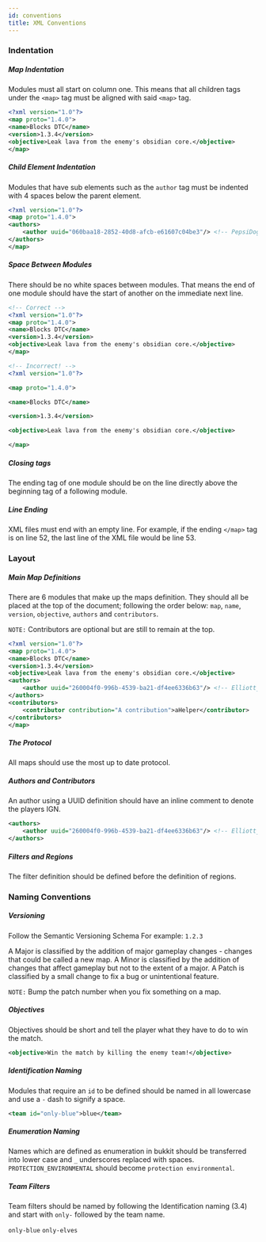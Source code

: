 ```yaml
---
id: conventions
title: XML Conventions
---
```


### Indentation

##### Map Indentation

Modules must all start on column one.
This means that all children tags under the `<map>` tag must be aligned with said `<map>` tag.

```xml
<?xml version="1.0"?>
<map proto="1.4.0">
<name>Blocks DTC</name>
<version>1.3.4</version>
<objective>Leak lava from the enemy's obsidian core.</objective>
</map>
```

##### Child Element Indentation

Modules that have sub elements such as the `author` tag must be indented with 4 spaces below the parent element.

```xml
<?xml version="1.0"?>
<map proto="1.4.0">
<authors>
    <author uuid="060baa18-2852-40d8-afcb-e61607c04be3"/> <!-- PepsiDog -->
</authors>
</map>
```

##### Space Between Modules

There should be no white spaces between modules.
That means the end of one module should have the start of another on the immediate next line.

```xml
<!-- Correct -->
<?xml version="1.0"?>
<map proto="1.4.0">
<name>Blocks DTC</name>
<version>1.3.4</version>
<objective>Leak lava from the enemy's obsidian core.</objective>
</map>
```

```xml
<!-- Incorrect! -->
<?xml version="1.0"?>

<map proto="1.4.0">

<name>Blocks DTC</name>

<version>1.3.4</version>

<objective>Leak lava from the enemy's obsidian core.</objective>

</map>
```

##### Closing tags

The ending tag of one module should be on the line directly above the beginning tag of a following module.

##### Line Ending

XML files must end with an empty line.
For example, if the ending `</map>` tag is on line 52, the last line of the XML file would be line 53.

### Layout

##### Main Map Definitions

There are 6 modules that make up the maps definition.
They should all be placed at the top of the document; following the order below: `map`, `name`, `version`, `objective`, `authors` and `contributors`.

`NOTE:` Contributors are optional but are still to remain at the top.

```xml
<?xml version="1.0"?>
<map proto="1.4.0">
<name>Blocks DTC</name>
<version>1.3.4</version>
<objective>Leak lava from the enemy's obsidian core.</objective>
<authors>
    <author uuid="260004f0-996b-4539-ba21-df4ee6336b63"/> <!-- Elliott_ -->
</authors>
<contributors>
    <contributor contribution="A contribution">aHelper</contributor>
</contributors>
</map>
```

##### The Protocol

All maps should use the most up to date protocol.

##### Authors and Contributors

An author using a UUID definition should have an inline comment to denote the players IGN.

```xml
<authors>
    <author uuid="260004f0-996b-4539-ba21-df4ee6336b63"/> <!-- Elliott_ -->
</authors>
```

##### Filters and Regions

The filter definition should be defined before the definition of regions.

### Naming Conventions

##### Versioning

Follow the Semantic Versioning Schema For example: `1.2.3`

A Major is classified by the addition of major gameplay changes - changes that could be called a new map.
A Minor is classified by the addition of changes that affect gameplay but not to the extent of a major.
A Patch is classified by a small change to fix a bug or unintentional feature.

`NOTE:` Bump the patch number when you fix something on a map.

##### Objectives

Objectives should be short and tell the player what they have to do to win the match.

```xml
<objective>Win the match by killing the enemy team!</objective>
```

##### Identification Naming

Modules that require an `id` to be defined should be named in all lowercase and use a `-` dash to signify a space.

```xml
<team id="only-blue">blue</team>
```

##### Enumeration Naming

Names which are defined as enumeration in bukkit should be transferred into lower case and `_` underscores replaced with spaces.
`PROTECTION_ENVIRONMENTAL` should become `protection environmental`.

##### Team Filters

Team filters should be named by following the Identification naming (3.4) and start with `only-` followed by the team name.

`only-blue` `only-elves`
